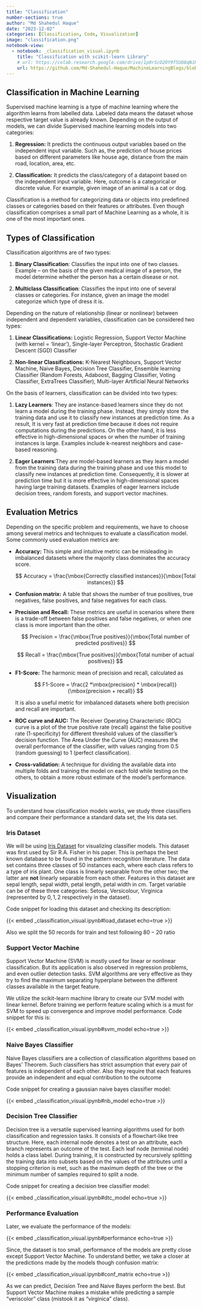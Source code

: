 ```yaml
---
title: "Classification"
number-sections: true
author: "Md Shahedul Haque"
date: "2023-12-02"
categories: [Classification, Code, Visualization]
image: "classification.png"
notebook-view:
  - notebook: _classification_visual.ipynb
    title: "Classification with scikit-learn Library"
    # url: https://colab.research.google.com/drive/1p0rScO2OY9f5UO8qNiHj7b6EiBGE7wcl#scrollTo=a6ajWqcZE6c5
    url: https://github.com/Md-Shahedul-Haque/MachineLearningBlogs/blob/main/posts/classification/_classification_visual.ipynb
---
```


## Classification in Machine Learning {#sec-listTypes}

Supervised machine learning is a type of machine learning where the algorithm learns from labelled data. Labeled data means the dataset whose respective target value is already known. Depending on the output of models, we can divide Supervised machine learning models into two categories:

1.  **Regression:** It predicts the continuous output variables based on the independent input variable. Such as, the prediction of house prices based on different parameters like house age, distance from the main road, location, area, etc.

2.  **Classification:** It predicts the class/category of a datapoint based on the independent input variable. Here, outcome is a categorical or discrete value. For example, given image of an animal is a cat or dog.

Classification is a method for categorizing data or objects into predefined classes or categories based on their features or attributes. Even though classification comprises a small part of Machine Learning as a whole, it is one of the most important ones. 

## Types of Classification

Classification algorithms are of two types:  

1.  **Binary Classification**: Classifies the input into one of two classes. Example -- on the basis of the given medical image of a person, the model determine whether the person has a certain disease or not.

2.  **Multiclass Classification**: Classifies the input into one of several classes or categories. For instance, given an image the model categorize which type of dress it is.

Depending on the nature of relationship (linear or nonlinear) between independent and dependent variables, classification can be considered two types:

1.  **Linear Classifications:** Logistic Regression, Support Vector Machine (with kernel = 'linear'), Single-layer Perceptron, Stochastic Gradient Descent (SGD) Classifier

2.  **Non-linear Classifications:** K-Nearest Neighbours, Support Vector Machine, Naive Bayes, Decision Tree Classifier, Ensemble learning Classifier (Random Forests, Adaboost, Bagging Classifier, Voting Classifier, ExtraTrees Classifier), Multi-layer Artificial Neural Networks

On the basis of learners, classification can be divided into two types:

1.  **Lazy Learners**: They are instance-based learners since they do not learn a model during the training phase. Instead, they simply store the training data and use it to classify new instances at prediction time. As a result, It is very fast at prediction time because it does not require computations during the predictions. On the other hand, it is less effective in high-dimensional spaces or when the number of training instances is large. Examples include k-nearest neighbors and case-based reasoning.

2.  **Eager Learners**:They are model-based learners as they learn a model from the training data during the training phase and use this model to classify new instances at prediction time. Consequently, it is slower at prediction time but it is more effective in high-dimensional spaces having large training datasets. Examples of eager learners include decision trees, random forests, and support vector machines.

## Evaluation Metrics

Depending on the specific problem and requirements, we have to choose among several metrics and techniques to evaluate a classification model. Some commonly used evaluation metrics are:

-   **Accuracy:** This simple and intuitive metric can be misleading in imbalanced datasets where the majority class dominates the accuracy score.

    $$
    Accuracy = \frac{\mbox{Correctly classified instances}}{\mbox{Total instances}}
    $$

-   **Confusion matrix:** A table that shows the number of true positives, true negatives, false positives, and false negatives for each class.

-   **Precision and Recall:** These metrics are useful in scenarios where there is a trade-off between false positives and false negatives, or when one class is more important than the other.

    $$
    Precision = \frac{\mbox{True positives}}{\mbox{Total number of predicted positives}}
    $$

    $$
    Recall = \frac{\mbox{True positives}}{\mbox{Total number of actual positives}}
    $$

-   **F1-Score:** The harmonic mean of precision and recall, calculated as

    $$
    F1-Score = \frac{2 *\mbox{precision} * \mbox{recall}}{\mbox{precision + recall}}
    $$

    It is also a useful metric for imbalanced datasets where both precision and recall are important.

-   **ROC curve and AUC:** The Receiver Operating Characteristic (ROC) curve is a plot of the true positive rate (recall) against the false positive rate (1-specificity) for different threshold values of the classifier's decision function. The Area Under the Curve (AUC) measures the overall performance of the classifier, with values ranging from 0.5 (random guessing) to 1 (perfect classification).

-   **Cross-validation:** A technique for dividing the available data into multiple folds and training the model on each fold while testing on the others, to obtain a more robust estimate of the model's performance.

## Visualization

To understand how classification models works, we study three classifiers and compare their performance a standard data set, the Iris data set. 

### Iris Dataset

We will be using [Iris Dataset](https://onlinelibrary.wiley.com/doi/pdfdirect/10.1111/j.1469-1809.1936.tb02137.x) for visualizing classifier models. This dataset was first used by Sir R.A. Fisher in his paper. This is perhaps the best known database to be found in the pattern recognition literature. The data set contains three classes of $50$ instances each, where each class refers to a type of iris plant. One class is linearly separable from the other two; the latter are **not** linearly separable from each other. Features in this dataset are sepal length, sepal width, petal length, petal width in cm. Target variable can be of these three categories: Setosa, Versicolour, Virginica (represented by $0, 1, 2$ respectively in the dataset).

Code snippet for loading this dataset and checking its description:

{{< embed _classification_visual.ipynb#load_dataset echo=true >}}

Also we split the $50$ records for train and test following $80-20$ ratio

### Support Vector Machine

Support Vector Machine (SVM) is mostly used for linear or nonlinear classification. But its application is also observed in regression problems, and even outlier detection tasks. SVM algorithms are very effective as they try to find the maximum separating hyperplane between the different classes available in the target feature.

We utilize the scikit-learn machine library to create our SVM model with linear kernel. Before training we perform feature scaling which is a must for SVM to speed up convergence and improve model performance. Code snippet for this is:

{{< embed _classification_visual.ipynb#svm_model echo=true >}}

### Naive Bayes Classifier

Naive Bayes classifiers are a collection of classification algorithms based on Bayes' Theorem. Such classifiers has strict assumption that every pair of features is independent of each other. Also they require that each features provide an independent and equal contribution to the outcome

Code snippet for creating a gaussian naive bayes classifier model:

{{< embed _classification_visual.ipynb#nb_model echo=true >}}

### Decision Tree Classifier

Decision tree is a versatile supervised learning algorithms used for both classification and regression tasks. It consists of a flowchart-like tree structure. Here, each internal node denotes a test on an attribute, each branch represents an outcome of the test. Each leaf node (terminal node) holds a class label. During training, it is constructed by recursively splitting the training data into subsets based on the values of the attributes until a stopping criterion is met, such as the maximum depth of the tree or the minimum number of samples required to split a node.

Code snippet for creating a decision tree classifier model:

{{< embed _classification_visual.ipynb#dtc_model echo=true >}}

### Performance Evaluation

Later, we evaluate the performance of the models:

{{< embed _classification_visual.ipynb#performance echo=true >}}

Since, the dataset is too small, performance of the models are pretty close except Support Vector Machine. To understand better, we take a closer at the predictions made by the models though confusion matrix:

{{< embed _classification_visual.ipynb#conf_matrix echo=true >}}

As we can predict, Decision Tree and Naive Bayes perform the best. But Support Vector Machine makes a mistake while predicting a sample "veriscolor" class (mistook it as "virginica" class).
